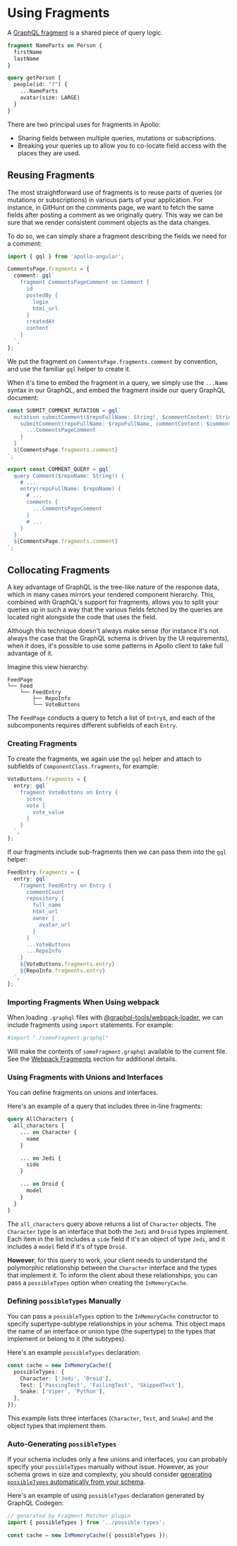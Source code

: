 # Using Fragments

A [GraphQL fragment](http://graphql.org/learn/queries/#fragments) is a shared piece of query logic.

```graphql
fragment NameParts on Person {
  firstName
  lastName
}

query getPerson {
  people(id: "7") {
    ...NameParts
    avatar(size: LARGE)
  }
}
```

There are two principal uses for fragments in Apollo:

- Sharing fields between multiple queries, mutations or subscriptions.
- Breaking your queries up to allow you to co-locate field access with the places they are used.

## Reusing Fragments

The most straightforward use of fragments is to reuse parts of queries (or mutations or
subscriptions) in various parts of your application. For instance, in GitHunt on the comments page,
we want to fetch the same fields after posting a comment as we originally query. This way we can be
sure that we render consistent comment objects as the data changes.

To do so, we can simply share a fragment describing the fields we need for a comment:

```typescript
import { gql } from 'apollo-angular';

CommentsPage.fragments = {
  comment: gql`
    fragment CommentsPageComment on Comment {
      id
      postedBy {
        login
        html_url
      }
      createdAt
      content
    }
  `,
};
```

We put the fragment on `CommentsPage.fragments.comment` by convention, and use the familiar `gql`
helper to create it.

When it's time to embed the fragment in a query, we simply use the `...Name` syntax in our GraphQL,
and embed the fragment inside our query GraphQL document:

```ts
const SUBMIT_COMMENT_MUTATION = gql`
  mutation submitComment($repoFullName: String!, $commentContent: String!) {
    submitComment(repoFullName: $repoFullName, commentContent: $commentContent) {
      ...CommentsPageComment
    }
  }
  ${CommentsPage.fragments.comment}
`;

export const COMMENT_QUERY = gql`
  query Comment($repoName: String!) {
    # ...
    entry(repoFullName: $repoName) {
      # ...
      comments {
        ...CommentsPageComment
      }
      # ...
    }
  }
  ${CommentsPage.fragments.comment}
`;
```

## Collocating Fragments

A key advantage of GraphQL is the tree-like nature of the response data, which in many cases mirrors
your rendered component hierarchy. This, combined with GraphQL's support for fragments, allows you
to split your queries up in such a way that the various fields fetched by the queries are located
right alongside the code that uses the field.

Although this technique doesn't always make sense (for instance it's not always the case that the
GraphQL schema is driven by the UI requirements), when it does, it's possible to use some patterns
in Apollo client to take full advantage of it.

Imagine this view hierarchy:

```text
FeedPage
└── Feed
    └── FeedEntry
        ├── RepoInfo
        └── VoteButtons
```

The `FeedPage` conducts a query to fetch a list of `Entry`s, and each of the subcomponents requires
different subfields of each `Entry`.

### Creating Fragments

To create the fragments, we again use the `gql` helper and attach to subfields of
`ComponentClass.fragments`, for example:

```typescript
VoteButtons.fragments = {
  entry: gql`
    fragment VoteButtons on Entry {
      score
      vote {
        vote_value
      }
    }
  `,
};
```

If our fragments include sub-fragments then we can pass them into the `gql` helper:

```typescript
FeedEntry.fragments = {
  entry: gql`
    fragment FeedEntry on Entry {
      commentCount
      repository {
        full_name
        html_url
        owner {
          avatar_url
        }
      }
      ...VoteButtons
      ...RepoInfo
    }
    ${VoteButtons.fragments.entry}
    ${RepoInfo.fragments.entry}
  `,
};
```

### Importing Fragments When Using webpack

When loading `.graphql` files with
[@graphql-tools/webpack-loader](https://www.npmjs.com/package/@graphql-tools/webpack-loader), we can
include fragments using `import` statements. For example:

```graphql
#import "./someFragment.graphql"
```

Will make the contents of `someFragment.graphql` available to the current file. See the
[Webpack Fragments](../recipes/webpack#fragments) section for additional details.

### Using Fragments with Unions and Interfaces

You can define fragments on unions and interfaces.

Here's an example of a query that includes three in-line fragments:

```graphql
query AllCharacters {
  all_characters {
    ... on Character {
      name
    }

    ... on Jedi {
      side
    }

    ... on Droid {
      model
    }
  }
}
```

The `all_characters` query above returns a list of `Character` objects. The `Character` type is an
interface that both the `Jedi` and `Droid` types implement. Each item in the list includes a `side`
field if it's an object of type `Jedi`, and it includes a `model` field if it's of type `Droid`.

**However**, for this query to work, your client needs to understand the polymorphic relationship
between the `Character` interface and the types that implement it. To inform the client about these
relationships, you can pass a `possibleTypes` option when creating the `InMemoryCache`.

### Defining `possibleTypes` Manually

You can pass a `possibleTypes` option to the `InMemoryCache` constructor to specify
supertype-subtype relationships in your schema. This object maps the name of an interface or union
type (the supertype) to the types that implement or belong to it (the subtypes).

Here's an example `possibleTypes` declaration:

```ts
const cache = new InMemoryCache({
  possibleTypes: {
    Character: ['Jedi', 'Droid'],
    Test: ['PassingTest', 'FailingTest', 'SkippedTest'],
    Snake: ['Viper', 'Python'],
  },
});
```

This example lists three interfaces (`Character`, `Test`, and `Snake`) and the object types that
implement them.

### Auto-Generating `possibleTypes`

If your schema includes only a few unions and interfaces, you can probably specify your
`possibleTypes` manually without issue. However, as your schema grows in size and complexity, you
should consider
[generating `possibleTypes` automatically from your schema](https://www.graphql-code-generator.com/docs/plugins/fragment-matcher#usage-with-apollo-client-3).

Here's an example of using `possibleTypes` declaration generated by GraphQL Codegen:

```ts
// generated by Fragment Matcher plugin
import { possibleTypes } from '../possible-types';

const cache = new InMemoryCache({ possibleTypes });
```
